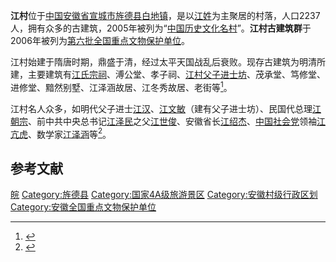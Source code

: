 {{Otheruses|江村}}  
{{coord|30|13|00|N|118|23|20|E|display=title|scale:10000}}
{{文物保护单位
| 级别 = 
| 名称 = 江村古建筑群
| 图片 = Jiangcun Village, Jingde, 2021-09-27 12.jpg
| 所在 = [[安徽省|安徽省]][[宣城市|宣城市]][[旌德县|旌德县]][[白地镇|白地镇]]
| 分类 = 古建筑
| 时代 = 明至清
| 编号 = [[第六批全国重点文物保护单位|第六批]]第571项
| 登录 = 2006年5月25日
}}
'''江村'''位于[[中华人民共和国|中国]][[安徽省|安徽省]][[宣城市|宣城市]][[旌德县|旌德县]][[白地镇|白地镇]]，是以[[江姓|江姓]]为主聚居的村落，人口2237人，拥有众多的古建筑，2005年被列为“[[中国历史文化名村|中国历史文化名村]]”。'''江村古建筑群'''于2006年被列为[[第六批全国重点文物保护单位|第六批全国重点文物保护单位]]。

江村始建于隋唐时期，鼎盛于清，经过太平天国战乱后衰败。现存古建筑为明清所建，主要建筑有[[江氏宗祠|江氏宗祠]]、溥公堂、孝子祠、[[江村父子进士坊|江村父子进士坊]]、茂承堂、笃修堂、进修堂、黯然别墅、江泽涵故居、江冬秀故居、老街等<ref>{{Cite book |author=国家文物局 编 |title=全国重点文物保护单位（第六批）·第Ⅴ卷 |publisher=文物出版社 |year=2008 |isbn=978-7-5010-2446-9 |pages=306 }}</ref>。

江村名人众多，如明代父子进士[[江漢_(成化進士)|江汉]]、[[江文敏|江文敏]]（建有父子进士坊）、民国代总理[[江朝宗|江朝宗]]、前中共中央总书记[[江泽民|江泽民]]之父[[江世俊|江世俊]]、安徽省长[[江绍杰|江绍杰]]、[[中国社会党|中国社会党]]领袖[[江亢虎|江亢虎]]、数学家[[江泽涵|江泽涵]]等<ref>{{Cite web |url=http://oa.ahxf.gov.cn/village/?WebName=pjdbdjc |title=本村概况 |access-date=2009-11-09 |archive-date=2016-08-17 |archive-url=https://web.archive.org/web/20160817202707/http://oa.ahxf.gov.cn/village/?WebName=pjdbdjc |dead-url=yes }}</ref>。

== 参考文献 ==
{{reflist}}

{{中国历史文化名村}}
{{安徽全国重点文物保护单位}}

{{DEFAULTSORT:jiang}}
[[Category:中国历史文化名村|皖]]
[[Category:旌德县|Category:旌德县]]
[[Category:国家4A级旅游景区|Category:国家4A级旅游景区]]
[[Category:安徽村级行政区划|Category:安徽村级行政区划]]
[[Category:安徽全国重点文物保护单位|Category:安徽全国重点文物保护单位]]